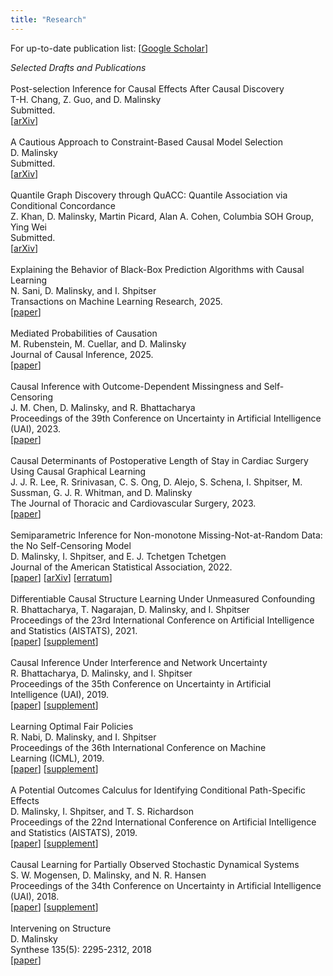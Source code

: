 ```yaml
---
title: "Research"
---
```


For up-to-date publication list: \[[Google Scholar](https://scholar.google.com/citations?hl=en&user=59EzUoIAAAAJ&view_op=list_works&sortby=pubdate){target="_blank"}\]\

*Selected Drafts and Publications*\
\
Post-selection Inference for Causal Effects After Causal Discovery\
T-H. Chang, Z. Guo, and D. Malinsky\
Submitted.\
\[[arXiv](https://arxiv.org/abs/2405.06763){target="_blank"}\]\
\
A Cautious Approach to Constraint-Based Causal Model Selection\
D. Malinsky\
Submitted.\
\[[arXiv](https://arxiv.org/abs/2404.18232){target="_blank"}\]\
\
Quantile Graph Discovery through QuACC: Quantile Association via Conditional Concordance\
Z. Khan, D. Malinsky, Martin Picard, Alan A. Cohen, Columbia SOH Group, Ying Wei\
Submitted.\
\[[arXiv](https://arxiv.org/abs/2411.17033){target="_blank"}\]\
\
Explaining the Behavior of Black-Box Prediction Algorithms with Causal Learning\
N. Sani, D. Malinsky, and I. Shpitser\
Transactions on Machine Learning Research, 2025.\
\[[paper](https://openreview.net/pdf?id=ZrqLpXbXvA){target="_blank"}\]\
\
Mediated Probabilities of Causation\
M. Rubenstein, M. Cuellar, and D. Malinsky\
Journal of Causal Inference, 2025.\
\[[paper](https://www.degruyterbrill.com/document/doi/10.1515/jci-2024-0019/html){target="_blank"}\]\
\
Causal Inference with Outcome-Dependent Missingness and Self-Censoring\
J. M. Chen, D. Malinsky, and R. Bhattacharya\
Proceedings of the 39th Conference on Uncertainty in Artificial Intelligence (UAI), 2023.\
\[[paper](https://proceedings.mlr.press/v216/chen23f.html){target="_blank"}\]\
\
Causal Determinants of Postoperative Length of Stay in Cardiac Surgery Using Causal Graphical Learning\
J. J. R. Lee, R. Srinivasan, C. S. Ong, D. Alejo, S. Schena, I. Shpitser, M. Sussman, G. J. R. Whitman, and D. Malinsky\
The Journal of Thoracic and Cardiovascular Surgery, 2023.\
\[[paper](https://www.sciencedirect.com/science/article/pii/S002252232200900X){target="_blank"}\]\
\
Semiparametric Inference for Non-monotone Missing-Not-at-Random Data: the No Self-Censoring Model\
D. Malinsky, I. Shpitser, and E. J. Tchetgen Tchetgen  \
Journal of the American Statistical Association, 2022.\
\[[paper](https://www.tandfonline.com/eprint/5SQAKVNJD8379CBNKUUT/full?target=10.1080/01621459.2020.1862669){target="_blank"}\] \[[arXiv](https://arxiv.org/pdf/1909.01848.pdf){target="_blank"}\] \[[erratum](https://www.tandfonline.com/doi/full/10.1080/01621459.2021.2016421){target="_blank"}\]\
\
Differentiable Causal Structure Learning Under Unmeasured Confounding\
R. Bhattacharya, T. Nagarajan, D. Malinsky, and I. Shpitser  \
Proceedings of the 23rd International Conference on Artificial Intelligence and Statistics (AISTATS), 2021.\
\[[paper](http://proceedings.mlr.press/v130/bhattacharya21a/bhattacharya21a.pdf){target="_blank"}\] \[[supplement](http://proceedings.mlr.press/v130/bhattacharya21a/bhattacharya21a-supp.pdf){target="_blank"}\]\
\
Causal Inference Under Interference and Network Uncertainty\
R. Bhattacharya, D. Malinsky, and I. Shpitser\
Proceedings of the 35th Conference on Uncertainty in Artificial Intelligence (UAI), 2019.\
\[[paper](http://auai.org/uai2019/proceedings/papers/372.pdf){target="_blank"}\] \[[supplement](http://auai.org/uai2019/proceedings/supplements/372_supplement.pdf){target="_blank"}\]\
\
Learning Optimal Fair Policies\
R. Nabi, D. Malinsky, and I. Shpitser \
Proceedings of the 36th International Conference on Machine Learning (ICML), 2019. \
\[[paper](http://proceedings.mlr.press/v97/nabi19a/nabi19a.pdf){target="_blank"}\] \[[supplement](http://proceedings.mlr.press/v97/nabi19a/nabi19a-supp.pdf){target="_blank"}\] \
\
A Potential Outcomes Calculus for Identifying Conditional Path-Specific Effects \
D. Malinsky, I. Shpitser, and T. S. Richardson \
Proceedings of the 22nd International Conference on Artificial Intelligence and Statistics (AISTATS), 2019.\
\[[paper](http://proceedings.mlr.press/v89/malinsky19b/malinsky19b.pdf){target="_blank"}\] \[[supplement](http://proceedings.mlr.press/v89/malinsky19b/malinsky19b-supp.pdf){target="_blank"}\]\
\
Causal Learning for Partially Observed Stochastic Dynamical Systems\
S. W. Mogensen, D. Malinsky, and N. R. Hansen\
Proceedings of the 34th Conference on Uncertainty in Artificial Intelligence (UAI), 2018.\
\[[paper](http://auai.org/uai2018/proceedings/papers/142.pdf){target="_blank"}\] \[[supplement](http://auai.org/uai2018/proceedings/supplements/Supplementary-Paper142.pdf){target="_blank"}\]\
\
Intervening on Structure\
D. Malinsky\
Synthese 135(5): 2295-2312, 2018\
\[[paper](https://www.readcube.com/articles/10.1007%2Fs11229-017-1341-z?author_access_token=0NJ0O5C55N0oZWPvah08Zfe4RwlQNchNByi7wbcMAY7rJV_-o6WWkr-AiEgG_GJ3gdZBApBCeUWD8lU0xfiuB5yx3zZpN8hzDDzLTuyz_LCecaOT70p7Yut680JazXUeH475-SRmLP-r6ExMwynRgQ==){target="_blank"}\]
